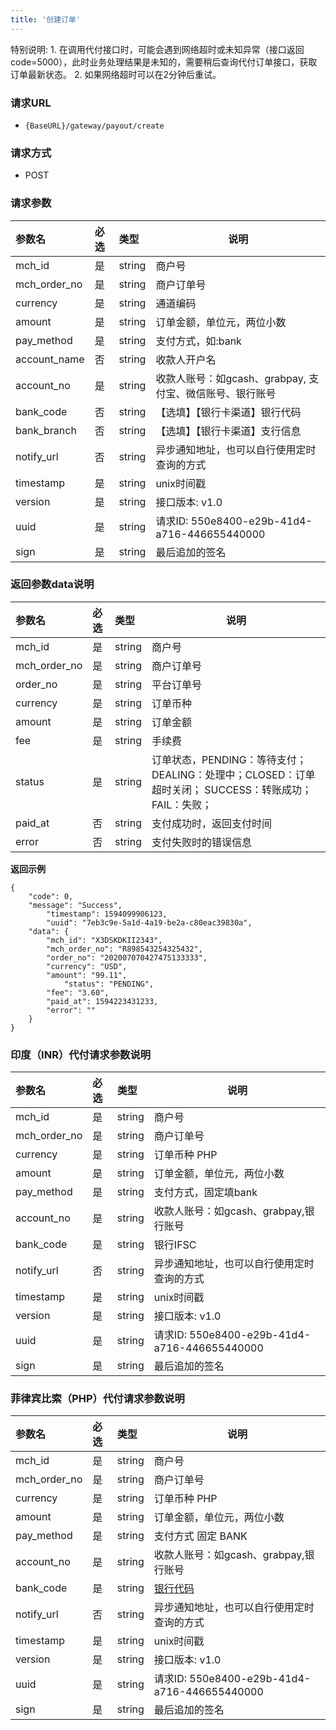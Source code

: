 ```yaml
---
title: '创建订单'
---
```


<Note>
	特别说明:
	1. 在调用代付接口时，可能会遇到网络超时或未知异常（接口返回 code=5000），此时业务处理结果是未知的，需要稍后查询代付订单接口，获取订单最新状态。
	2. 如果网络超时可以在2分钟后重试。
</Note>

### 请求URL
- `{BaseURL}/gateway/payout/create`

### 请求方式
- POST

### 请求参数

| 参数名          | 必选  |类型| 说明                         |
|:-------------|:----|:----- |----------------------------|
| mch_id       | 是   |string | 商户号                        |
| mch_order_no | 是   |string | 商户订单号                      |
| currency     | 是   |string | 通道编码                       |
| amount       | 是   |string | 订单金额，单位元，两位小数              |
| pay_method   | 是  |string | 支付方式，如:bank          |
| account_name | 否   |string | 收款人开户名                     |
| account_no   | 是   |string | 收款人账号：如gcash、grabpay, 支付宝、微信账号、银行账号 |
| bank_code    | 否   |string | 【选填】【银行卡渠道】银行代码            |
| bank_branch  | 否   |string | 【选填】【银行卡渠道】支行信息            |
| notify_url   | 否   |string | 异步通知地址，也可以自行使用定时查询的方式      |
| timestamp    | 是   |string | unix时间戳                    |
| version      | 是   |string | 接口版本: v1.0                 |
| uuid         | 是  | string   | 请求ID: 550e8400-e29b-41d4-a716-446655440000 |
| sign         | 是   |string | 最后追加的签名                    |

### 返回参数data说明

| 参数名         |必选|类型|说明|
|:------------|:---|:----- |-----   |
| mch_id      |是  |string |商户号   |
| mch_order_no|是  |string |商户订单号 |
| order_no    |是  |string |平台订单号 |
| currency    |是  |string |订单币种 |
| amount      |是  |string |订单金额 |
| fee         |是  |string |手续费 |
| status      |是  |string |订单状态，PENDING：等待支付； DEALING：处理中；CLOSED：订单超时关闭； SUCCESS：转账成功；FAIL：失败； |
| paid_at     |否  |string |支付成功时，返回支付时间 |
| error       |否  |string |支付失败时的错误信息 |

**返回示例**

```
{
    "code": 0,
    "message": "Success",
		"timestamp": 1594099906123,
		"uuid": "7eb3c9e-5a1d-4a19-be2a-c80eac39830a",
    "data": {
        "mch_id": "X3DSKDKII2343",
        "mch_order_no": "R898543254325432",
        "order_no": "202007070427475133333",
        "currency": "USD",
        "amount": "99.11",
    		"status": "PENDING",
        "fee": "3.60",
        "paid_at": 1594223431233,
        "error": ""
    }
}
```


### 印度（INR）代付请求参数说明

| 参数名          | 必选  |类型| 说明                         |
|:-------------|:----|:----- |----------------------------|
| mch_id       | 是   |string | 商户号                        |
| mch_order_no | 是   |string | 商户订单号                      |
| currency     | 是   |string | 订单币种 PHP                       |
| amount       | 是   |string | 订单金额，单位元，两位小数              |
| pay_method   | 是   |string | 支付方式，固定填bank          |
| account_no   | 是   |string | 收款人账号：如gcash、grabpay,银行账号 |
| bank_code    | 是   |string | 银行IFSC|
| notify_url   | 否   |string | 异步通知地址，也可以自行使用定时查询的方式      |
| timestamp    | 是   |string | unix时间戳                    |
| version      | 是   |string | 接口版本: v1.0                 |
| uuid         | 是   |string| 请求ID: 550e8400-e29b-41d4-a716-446655440000 |
| sign         | 是   |string | 最后追加的签名                    |


### 菲律宾比索（PHP）代付请求参数说明

| 参数名          | 必选  |类型| 说明                         |
|:-------------|:----|:----- |----------------------------|
| mch_id       | 是   |string | 商户号                        |
| mch_order_no | 是   |string | 商户订单号                      |
| currency     | 是   |string | 订单币种 PHP                       |
| amount       | 是   |string | 订单金额，单位元，两位小数              |
| pay_method   | 是   |string | 支付方式 固定 BANK          |
| account_no   | 是   |string | 收款人账号：如gcash、grabpay,银行账号 |
| bank_code    | 是   |string | [银行代码 ](https://docs.pay247.io/api-reference/common/bank_ph)|
| notify_url   | 否   |string | 异步通知地址，也可以自行使用定时查询的方式      |
| timestamp    | 是   |string | unix时间戳                    |
| version      | 是   |string | 接口版本: v1.0                 |
| uuid         | 是   |string| 请求ID: 550e8400-e29b-41d4-a716-446655440000 |
| sign         | 是   |string | 最后追加的签名                    |
